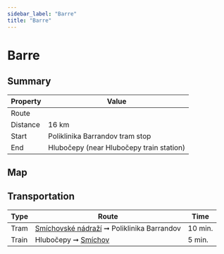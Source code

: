 ```yaml
---
sidebar_label: "Barre"
title: "Barre"
---
```


# Barre

## Summary

| Property | Value |
| --- | --- |
| Route | <TrailRouteLink id="barre"></TrailRouteLink> |
| Distance | 16 km |
| Start | Poliklinika Barrandov tram stop |
| End | Hlubočepy (near Hlubočepy train station) |

## Map

<GarminEmbeddedCourse id="249757782"></GarminEmbeddedCourse>

## Transportation

| Type | Route | Time |
| --- | --- | --- |
| Tram | [Smíchovské nádraží](https://www.seznam.cz/jizdnirady/pubt%3A15305985%3A9g.EixXogA-%3Epubt%3A15306601%3A9g9lFxXgkP?o=544&t=0 "See timetable" ) ➞ Poliklinika Barrandov | 10 min. |
| Train | Hlubočepy ➞ [Smíchov](https://www.seznam.cz/jizdnirady/pubt%3A15212558%3A9gxSExXiM8-%3Epubt%3A15212579%3A9gzvCxXonb?o=528&t=0 "See timetable" ) | 5 min. |
